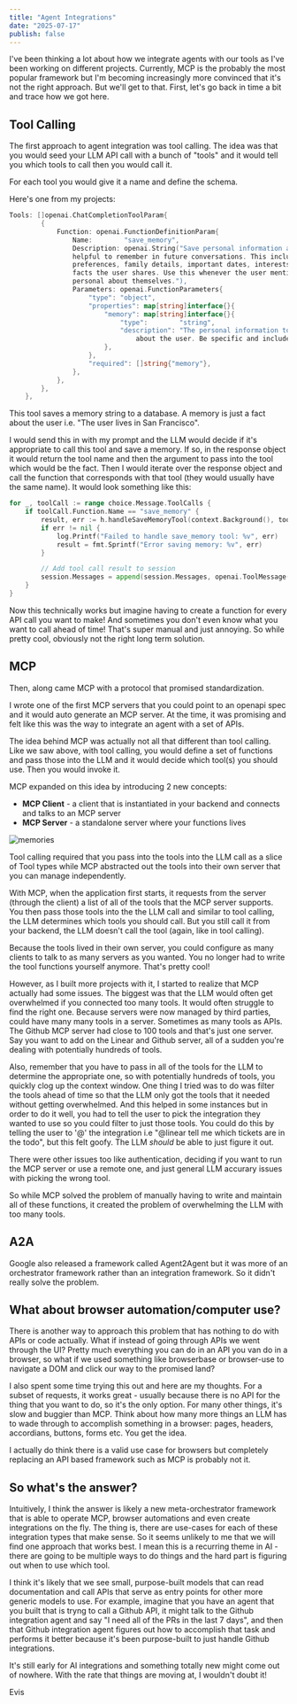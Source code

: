 ```yaml
---
title: "Agent Integrations"
date: "2025-07-17"
publish: false
---
```


I've been thinking a lot about how we integrate agents with our tools as I've been working on different projects. Currently, MCP is the probably the most popular framework but I'm becoming increasingly more convinced that it's not the right approach. But we'll get to that. First, let's go back in time a bit and trace how we got here.

## Tool Calling

The first approach to agent integration was tool calling. The idea was that you would seed your LLM API call with a bunch of "tools" and it would tell you which tools to call then you would call it.

For each tool you would give it a name and define the schema.

Here's one from my projects:

```go
Tools: []openai.ChatCompletionToolParam{
        {
            Function: openai.FunctionDefinitionParam{
                Name:        "save_memory",
                Description: openai.String("Save personal information about the user that would be
                helpful to remember in future conversations. This includes: location/address,
                preferences, family details, important dates, interests, or any personal
                facts the user shares. Use this whenever the user mentions something
                personal about themselves."),
                Parameters: openai.FunctionParameters{
                    "type": "object",
                    "properties": map[string]interface{}{
                        "memory": map[string]interface{}{
                            "type":        "string",
                            "description": "The personal information to remember
                                about the user. Be specific and include context.",
                        },
                    },
                    "required": []string{"memory"},
                },
            },
        },
    },

```

This tool saves a memory string to a database. A memory is just a fact about the user i.e. "The user lives in San Francisco".

I would send this in with my prompt and the LLM would decide if it's appropriate to call this tool and save a memory. If so, in the response object it would return the tool name and then the argument to pass into the tool which would be the fact. Then I would iterate over the response object and call the function that corresponds with that tool (they would usually have the same name). It would look something like this:

```go
for _, toolCall := range choice.Message.ToolCalls {
    if toolCall.Function.Name == "save_memory" {
        result, err := h.handleSaveMemoryTool(context.Background(), toolCall.Function.Arguments)
        if err != nil {
            log.Printf("Failed to handle save_memory tool: %v", err)
            result = fmt.Sprintf("Error saving memory: %v", err)
        }

        // Add tool call result to session
        session.Messages = append(session.Messages, openai.ToolMessage(result, toolCall.ID))
    }
}
```

Now this technically works but imagine having to create a function for every API call you want to make! And sometimes you don't even know what you want to call ahead of time! That's super manual and just annoying. So while pretty cool, obviously not the right long term solution.

## MCP

Then, along came MCP with a protocol that promised standardization.

I wrote one of the first MCP servers that you could point to an openapi spec and it would auto generate an MCP server. At the time, it was promising and felt like this was the way to integrate an agent with a set of APIs.

The idea behind MCP was actually not all that different than tool calling. Like we saw above, with tool calling, you would define a set of functions and pass those into the LLM and it would decide which tool(s) you should use. Then you would invoke it.

MCP expanded on this idea by introducing 2 new concepts:

- **MCP Client** - a client that is instantiated in your backend and connects and talks to an MCP server
- **MCP Server** - a standalone server where your functions lives

![memories](/mcp.png)

Tool calling required that you pass into the tools into the LLM call as a slice of Tool types while MCP abstracted out the tools into their own server that you can manage independently.

With MCP, when the application first starts, it requests from the server (through the client) a list of all of the tools that the MCP server supports. You then pass those tools into the the LLM call and similar to tool calling, the LLM determines which tools you should call. But you still call it from your backend, the LLM doesn't call the tool (again, like in tool calling).

Because the tools lived in their own server, you could configure as many clients to talk to as many servers as you wanted. You no longer had to write the tool functions yourself anymore. That's pretty cool!

However, as I built more projects with it, I started to realize that MCP actually had some issues. The biggest was that the LLM would often get overwhelmed if you connected too many tools. It would often struggle to find the right one. Because servers were now managed by third parties, could have many many tools in a server. Sometimes as many tools as APIs. The Github MCP server had close to 100 tools and that's just one server. Say you want to add on the Linear and Github server, all of a sudden you're dealing with potentially hundreds of tools.

Also, remember that you have to pass in all of the tools for the LLM to determine the appropriate one, so with potentially hundreds of tools, you quickly clog up the context window. One thing I tried was to do was filter the tools ahead of time so that the LLM only got the tools that it needed without getting overwhelmed. And this helped in some instances but in order to do it well, you had to tell the user to pick the integration they wanted to use so you could filter to just those tools. You could do this by telling the user to '@' the integration i.e "@linear tell me which tickets are in the todo", but this felt goofy. The LLM _should_ be able to just figure it out.

There were other issues too like authentication, deciding if you want to run the MCP server or use a remote one, and just general LLM accurary issues with picking the wrong tool.

So while MCP solved the problem of manually having to write and maintain all of these functions, it created the problem of overwhelming the LLM with too many tools.

## A2A

Google also released a framework called Agent2Agent but it was more of an orchestrator framework rather than an integration framework. So it didn't really solve the problem.

## What about browser automation/computer use?

There is another way to approach this problem that has nothing to do with APIs or code actually. What if instead of going through APIs we went through the UI? Pretty much everything you can do in an API you van do in a browser, so what if we used something like browserbase or browser-use to navigate a DOM and click our way to the promised land?

I also spent some time trying this out and here are my thoughts. For a subset of requests, it works great - usually because there is no API for the thing that you want to do, so it's the only option. For many other things, it's slow and buggier than MCP. Think about how many more things an LLM has to wade through to accomplish something in a browser: pages, headers, accordians, buttons, forms etc. You get the idea.

I actually do think there is a valid use case for browsers but completely replacing an API based framework such as MCP is probably not it.

## So what's the answer?

Intuitively, I think the answer is likely a new meta-orchestrator framework that is able to operate MCP, browser automations and even create integrations on the fly. The thing is, there are use-cases for each of these integration types that make sense. So it seems unlikely to me that we will find one approach that works best. I mean this is a recurring theme in AI - there are going to be multiple ways to do things and the hard part is figuring out when to use which tool.

I think it's likely that we see small, purpose-built models that can read documentation and call APIs that serve as entry points for other more generic models to use. For example, imagine that you have an agent that you built that is tryng to call a Github API, it might talk to the Github integration agent and say "I need all of the PRs in the last 7 days", and then that Github integration agent figures out how to accomplish that task and performs it better because it's been purpose-built to just handle Github integrations.

It's still early for AI integrations and something totally new might come out of nowhere. With the rate that things are moving at, I wouldn't doubt it!

Evis
